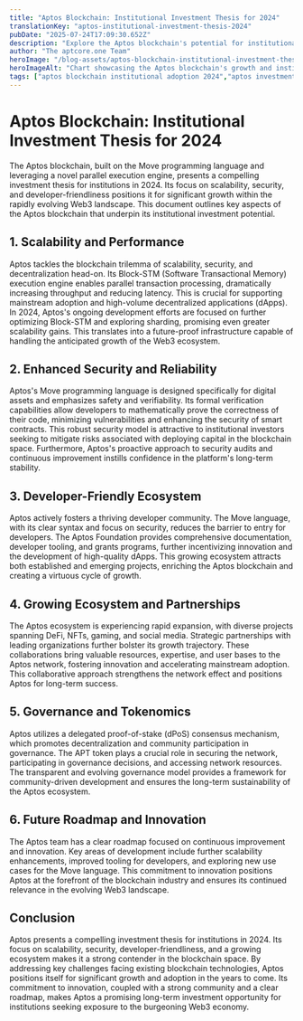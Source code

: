 ```yaml
---
title: "Aptos Blockchain: Institutional Investment Thesis for 2024"
translationKey: "aptos-institutional-investment-thesis-2024"
pubDate: "2025-07-24T17:09:30.652Z"
description: "Explore the Aptos blockchain's potential for institutional investment in 2024. This in-depth analysis covers key factors driving growth, market trends, and why Aptos is attracting institutional interest."
author: "The aptcore.one Team"
heroImage: "/blog-assets/aptos-blockchain-institutional-investment-thesis-2024.jpg"
heroImageAlt: "Chart showcasing the Aptos blockchain's growth and institutional investment potential for 2024."
tags: ["aptos blockchain institutional adoption 2024","aptos investment thesis for 2024","should i invest in aptos blockchain","aptos blockchain price prediction 2024","aptos blockchain institutional investors","is aptos a good investment 2024","aptos blockchain future outlook"]
---
```


# Aptos Blockchain: Institutional Investment Thesis for 2024

The Aptos blockchain, built on the Move programming language and leveraging a novel parallel execution engine, presents a compelling investment thesis for institutions in 2024.  Its focus on scalability, security, and developer-friendliness positions it for significant growth within the rapidly evolving Web3 landscape. This document outlines key aspects of the Aptos blockchain that underpin its institutional investment potential.

## 1. Scalability and Performance

Aptos tackles the blockchain trilemma of scalability, security, and decentralization head-on.  Its Block-STM (Software Transactional Memory) execution engine enables parallel transaction processing, dramatically increasing throughput and reducing latency. This is crucial for supporting mainstream adoption and high-volume decentralized applications (dApps).  In 2024, Aptos's ongoing development efforts are focused on further optimizing Block-STM and exploring sharding, promising even greater scalability gains.  This translates into a future-proof infrastructure capable of handling the anticipated growth of the Web3 ecosystem.

## 2. Enhanced Security and Reliability

Aptos's Move programming language is designed specifically for digital assets and emphasizes safety and verifiability.  Its formal verification capabilities allow developers to mathematically prove the correctness of their code, minimizing vulnerabilities and enhancing the security of smart contracts. This robust security model is attractive to institutional investors seeking to mitigate risks associated with deploying capital in the blockchain space.  Furthermore, Aptos's proactive approach to security audits and continuous improvement instills confidence in the platform's long-term stability.

## 3. Developer-Friendly Ecosystem

Aptos actively fosters a thriving developer community.  The Move language, with its clear syntax and focus on security, reduces the barrier to entry for developers.  The Aptos Foundation provides comprehensive documentation, developer tooling, and grants programs, further incentivizing innovation and the development of high-quality dApps.  This growing ecosystem attracts both established and emerging projects, enriching the Aptos blockchain and creating a virtuous cycle of growth.

## 4. Growing Ecosystem and Partnerships

The Aptos ecosystem is experiencing rapid expansion, with diverse projects spanning DeFi, NFTs, gaming, and social media.  Strategic partnerships with leading organizations further bolster its growth trajectory.  These collaborations bring valuable resources, expertise, and user bases to the Aptos network, fostering innovation and accelerating mainstream adoption.  This collaborative approach strengthens the network effect and positions Aptos for long-term success.

## 5. Governance and Tokenomics

Aptos utilizes a delegated proof-of-stake (dPoS) consensus mechanism, which promotes decentralization and community participation in governance.  The APT token plays a crucial role in securing the network, participating in governance decisions, and accessing network resources.  The transparent and evolving governance model provides a framework for community-driven development and ensures the long-term sustainability of the Aptos ecosystem.

## 6. Future Roadmap and Innovation

The Aptos team has a clear roadmap focused on continuous improvement and innovation. Key areas of development include further scalability enhancements, improved tooling for developers, and exploring new use cases for the Move language.  This commitment to innovation positions Aptos at the forefront of the blockchain industry and ensures its continued relevance in the evolving Web3 landscape.

## Conclusion

Aptos presents a compelling investment thesis for institutions in 2024. Its focus on scalability, security, developer-friendliness, and a growing ecosystem makes it a strong contender in the blockchain space.  By addressing key challenges facing existing blockchain technologies, Aptos positions itself for significant growth and adoption in the years to come.  Its commitment to innovation, coupled with a strong community and a clear roadmap, makes Aptos a promising long-term investment opportunity for institutions seeking exposure to the burgeoning Web3 economy.